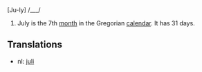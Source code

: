 [Ju-ly] /___/

#July is the 7th [[month]] in the Gregorian [[calendar]]. It has 31 days.

==Translations==
*nl: [[juli]]